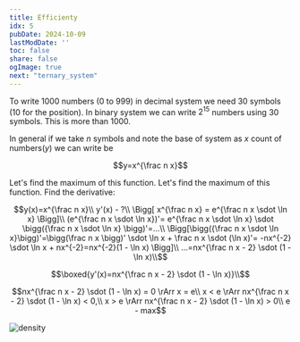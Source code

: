 ```yaml
---
title: Efficienty
idx: 5
pubDate: 2024-10-09
lastModDate: ''
toc: false
share: false
ogImage: true
next: "ternary_system"
---
```


To write $1000$ numbers ($0$ to $999$) 
in decimal system we need $30$ symbols ($10$ for the position). 
In binary system we can write $2^{15}$ numbers using $30$ symbols. This is more than $1000$.

In general if we take $n$ symbols and note the base of system as $x$ count of numbers($y$) we can write be

```math
y=x^{\frac n x}
```

Let's find the maximum of this function. Let's find the maximum of this function. Find the derivative:

```math
y(x)=x^{\frac n x}\\
y'(x) - ?\\

\Bigg[  
x^{\frac n x} = e^{\frac n x \sdot \ln x}
\Bigg]\\

(e^{\frac n x \sdot \ln x})'= e^{\frac n x \sdot \ln x} \sdot \bigg({\frac n x \sdot \ln x} \bigg)'=...\\

\Bigg[\bigg({\frac n x \sdot \ln x}\bigg)'=\bigg(\frac n x \bigg)' \sdot \ln x + \frac n x \sdot (\ln x)'=
-nx^{-2} \sdot \ln x + nx^{-2}=nx^{-2}(1 - \ln x)
\Bigg]\\

...=nx^{\frac n x - 2} \sdot (1 - \ln x)\\
```


```math
\boxed{y'(x)=nx^{\frac n x - 2} \sdot (1 - \ln x)}\\
```

```math
nx^{\frac n x - 2} \sdot (1 - \ln x) = 0 \rArr x = e\\
x < e \rArr nx^{\frac n x - 2} \sdot (1 - \ln x) < 0,\\
x > e \rArr nx^{\frac n x - 2} \sdot (1 - \ln x) > 0\\

e - max
```

![density](../../assets/numeric_systems/graph.png)
